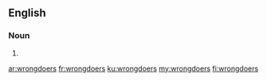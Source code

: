 ==English==

===Noun===
{{head|en|plural}}

# {{plural of|wrongdoer|lang=en}}

[[ar:wrongdoers]]
[[fr:wrongdoers]]
[[ku:wrongdoers]]
[[my:wrongdoers]]
[[fi:wrongdoers]]